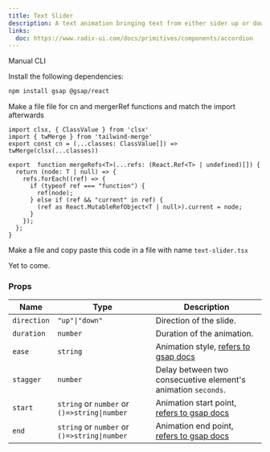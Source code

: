 ```yaml
---
title: Text Slider
description: A text animation bringing text from either sider up or down.
links:
  doc: https://www.radix-ui.com/docs/primitives/components/accordion
---
```


<ComponentPreview
  name="text-slider-demo"
  className="[&_.preview>[data-orientation=vertical]]:sm:max-w-[70%]"
/>

<Tabs defaultValue="manual">

<TabsList>
  <TabsTrigger value="manual">Manual</TabsTrigger>
  <TabsTrigger value="cli">CLI</TabsTrigger>
</TabsList>

<TabsContent value="manual">

<Steps>

<Step>Install the following dependencies:</Step>

```bash
npm install gsap @gsap/react
```
<Step>Make a file file for cn and mergerRef functions and match the import afterwards</Step>

```tsx
import clsx, { ClassValue } from 'clsx'
import { twMerge } from 'tailwind-merge'
export const cn = (...classes: ClassValue[]) => twMerge(clsx(...classes))

export  function mergeRefs<T>(...refs: (React.Ref<T> | undefined)[]) {
  return (node: T | null) => {
    refs.forEach((ref) => {
      if (typeof ref === "function") {
        ref(node);
      } else if (ref && "current" in ref) {
        (ref as React.MutableRefObject<T | null>).current = node;
      }
    });
  };
}

```

<Step>Make a file and copy paste this code in a file with name `text-slider.tsx`</Step>

<ComponentSource name="text-slider"/>

</Steps>

</TabsContent>

<TabsContent value="cli">

<Steps>

<Step>Yet to come.</Step>

</Steps>

</TabsContent>

</Tabs>

### Props

| Name           | Type                                                  | Description                                                            |
| -------------- | ----------------------------------------------------- | ---------------------------------------------------------------------- |
| `direction`    | `"up"\|"down"`                                        | Direction of the slide.                                                |
| `duration`     | `number`                                              | Duration of the animation.                                             |
| `ease`         | `string`                                              | Animation style, [refers to gsap docs](https://gsap.com/docs/v3/Eases) |
| `stagger`      | `number`                                              | Delay between two consecuetive element's animation `seconds`.       |
| `start`        | `string` or `number` or `()=>string\|number`          | Animation start point, [refers to gsap docs](https://gsap.com/docs/v3/Plugins/ScrollTrigger/?page=1#start)  |
| `end`          | `string` or `number` or `()=>string\|number`          | Animation end point, [refers to gsap docs](https://gsap.com/docs/v3/Plugins/ScrollTrigger/?page=1#end)  |
